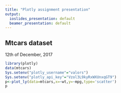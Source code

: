 ```yaml
---
title: "Plotly assignment presentation"
output:
  ioslides_presentation: default
  beamer_presentation: default
---
```

## Mtcars dataset
12th of December, 2017

```r
library(plotly)
data(mtcars)
Sys.setenv("plotly_username"="valors")
Sys.setenv("plotly_api_key"="Vzol3L9kyRxWXUnxqGT9")
p<-plot_ly(data=mtcars,x=~wt,y=~mpg,type='scatter')
p
```
